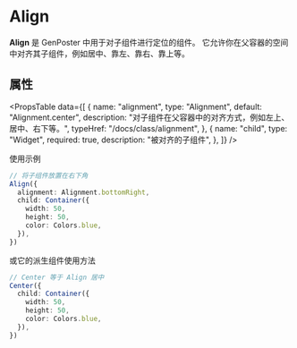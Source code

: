 # Align

**Align** 是 GenPoster 中用于对子组件进行定位的组件。
它允许你在父容器的空间中对齐其子组件，例如居中、靠左、靠右、靠上等。



## 属性


<PropsTable
data={[
{
name: "alignment",
type: "Alignment",
default: "Alignment.center",
description: "对子组件在父容器中的对齐方式，例如左上、居中、右下等。",
typeHref: "/docs/class/alignment",
},
{
name: "child",
type: "Widget",
required: true,
description: "被对齐的子组件",
},
]}
/>

使用示例

``` typescript
// 将子组件放置在右下角
Align({
  alignment: Alignment.bottomRight,
  child: Container({
    width: 50,
    height: 50,
    color: Colors.blue,
  }),
})
```
或它的派生组件使用方法
``` typescript
// Center 等于 Align 居中
Center({
  child: Container({
    width: 50,
    height: 50,
    color: Colors.blue,
  }),
})
```

